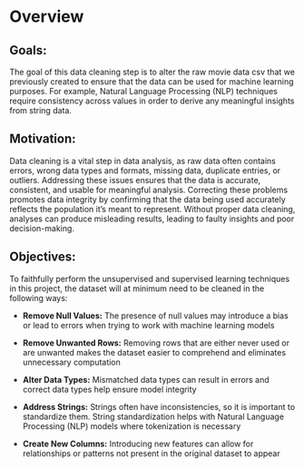 # Overview

## Goals: 

The goal of this data cleaning step is to alter the raw movie data csv that we previously created to ensure that the data can be used for machine learning purposes. For example, Natural Language Processing (NLP) techniques require consistency across values in order to derive any meaningful insights from string data.


## Motivation:

Data cleaning is a vital step in data analysis, as raw data often contains errors, wrong data types and formats, missing data, duplicate entries, or outliers. Addressing these issues ensures that the data is accurate, consistent, and usable for meaningful analysis. Correcting these problems promotes data integrity by confirming that the data being used accurately reflects the population it’s meant to represent. Without proper data cleaning, analyses can produce misleading results, leading to faulty insights and poor decision-making.


## Objectives: 

To faithfully perform the unsupervised and supervised learning techniques in this project, the dataset will at minimum need to be cleaned in the following ways:

- **Remove Null Values:** The presence of null values may introduce a bias or lead to errors when trying to work with machine learning models

- **Remove Unwanted Rows:** Removing rows that are either never used or are unwanted makes the dataset easier to comprehend and eliminates unnecessary computation

- **Alter Data Types:** Mismatched data types can result in errors and correct data types help ensure model integrity

- **Address Strings:** Strings often have inconsistencies, so it is important to standardize them. String standardization helps with Natural Language Processing (NLP) models where tokenization is necessary

- **Create New Columns:** Introducing new features can allow for relationships or patterns not present in the original dataset to appear


